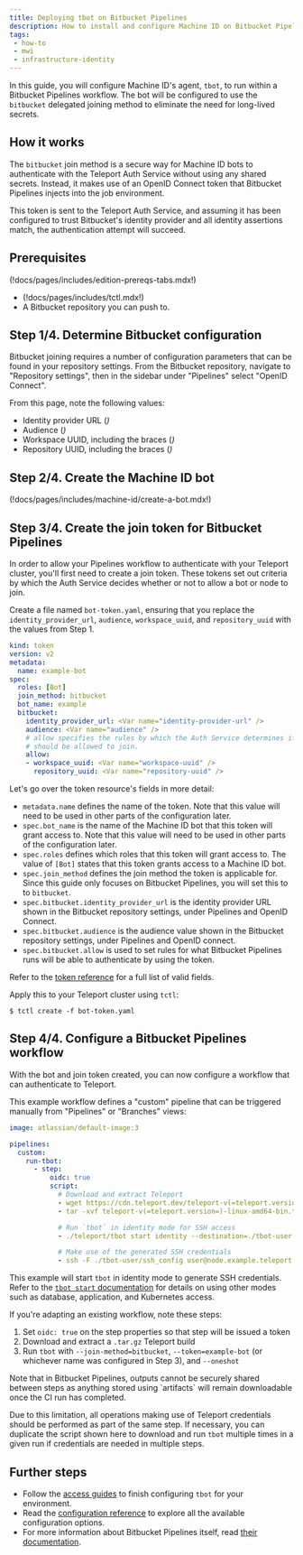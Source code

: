 ```yaml
---
title: Deploying tbot on Bitbucket Pipelines
description: How to install and configure Machine ID on Bitbucket Pipelines
tags:
 - how-to
 - mwi
 - infrastructure-identity
---
```


In this guide, you will configure Machine ID's agent, `tbot`, to run within a
Bitbucket Pipelines workflow. The bot will be configured to use the `bitbucket`
delegated joining method to eliminate the need for long-lived secrets.

## How it works

The `bitbucket` join method is a secure way for Machine ID bots to authenticate
with the Teleport Auth Service without using any shared secrets. Instead, it
makes use of an OpenID Connect token that Bitbucket Pipelines injects into the
job environment.

This token is sent to the Teleport Auth Service, and assuming it has been
configured to trust Bitbucket's identity provider and all identity assertions
match, the authentication attempt will succeed.

## Prerequisites

(!docs/pages/includes/edition-prereqs-tabs.mdx!)

- (!docs/pages/includes/tctl.mdx!)
- A Bitbucket repository you can push to.

## Step 1/4. Determine Bitbucket configuration

Bitbucket joining requires a number of configuration parameters that can be
found in your repository settings. From the Bitbucket repository, navigate to
"Repository settings", then in the sidebar under "Pipelines" select "OpenID
Connect".

From this page, note the following values:
- Identity provider URL (<Var name="identity-provider-url" />)
- Audience (<Var name="audience" />)
- Workspace UUID, including the braces (<Var name="workspace-uuid" />)
- Repository UUID, including the braces (<Var name="repository-uuid" />)

## Step 2/4. Create the Machine ID bot

(!docs/pages/includes/machine-id/create-a-bot.mdx!)

## Step 3/4. Create the join token for Bitbucket Pipelines

In order to allow your Pipelines workflow to authenticate with your Teleport
cluster, you'll first need to create a join token. These tokens set out criteria
by which the Auth Service decides whether or not to allow a bot or node to join.

Create a file named `bot-token.yaml`, ensuring that you replace the
`identity_provider_url`, `audience`, `workspace_uuid`, and `repository_uuid`
with the values from Step 1.

```yaml
kind: token
version: v2
metadata:
  name: example-bot
spec:
  roles: [Bot]
  join_method: bitbucket
  bot_name: example
  bitbucket:
    identity_provider_url: <Var name="identity-provider-url" />
    audience: <Var name="audience" />
    # allow specifies the rules by which the Auth Service determines if `tbot`
    # should be allowed to join.
    allow:
    - workspace_uuid: <Var name="workspace-uuid" />
      repository_uuid: <Var name="repository-uuid" />
```

Let's go over the token resource's fields in more detail:

- `metadata.name` defines the name of the token. Note that this value will need
  to be used in other parts of the configuration later.
- `spec.bot_name` is the name of the Machine ID bot that this token will grant
  access to. Note that this value will need to be used in other parts of the
  configuration later.
- `spec.roles` defines which roles that this token will grant access to. The
  value of `[Bot]` states that this token grants access to a Machine ID bot.
- `spec.join_method` defines the join method the token is applicable for. Since
  this guide only focuses on Bitbucket Pipelines, you will set this to to
  `bitbucket`.
- `spec.bitbucket.identity_provider_url` is the identity provider URL shown in
  the Bitbucket repository settings, under Pipelines and OpenID Connect.
- `spec.bitbucket.audience` is the audience value shown in the Bitbucket
  repository settings, under Pipelines and OpenID connect.
- `spec.bitbucket.allow` is used to set rules for what Bitbucket Pipelines runs
   will be able to authenticate by using the token.

Refer to the [token reference](../../../reference/deployment/join-methods.mdx#bitbucket-pipelines-bitbucket)
for a full list of valid fields.

Apply this to your Teleport cluster using `tctl`:

```code
$ tctl create -f bot-token.yaml
```

## Step 4/4. Configure a Bitbucket Pipelines workflow

With the bot and join token created, you can now configure a workflow that can
authenticate to Teleport.

This example workflow defines a "custom" pipeline that can be triggered manually
from "Pipelines" or "Branches" views:

```yaml
image: atlassian/default-image:3

pipelines:
  custom:
    run-tbot:
      - step:
          oidc: true
          script:
            # Download and extract Teleport
            - wget https://cdn.teleport.dev/teleport-v(=teleport.version=)-linux-amd64-bin.tar.gz
            - tar -xvf teleport-v(=teleport.version=)-linux-amd64-bin.tar.gz

            # Run `tbot` in identity mode for SSH access
            - ./teleport/tbot start identity --destination=./tbot-user --join-method=bitbucket --proxy-server=example.teleport.sh:443 --token=bot-bitbucket --oneshot

            # Make use of the generated SSH credentials
            - ssh -F ./tbot-user/ssh_config user@node.example.teleport.sh echo "hello world"
```

This example will start `tbot` in identity mode to generate SSH credentials.
Refer to the [`tbot start` documentation](../../../reference/cli/tbot.mdx#tbot-start)
for details on using other modes such as database, application, and Kubernetes
access.

If you're adapting an existing workflow, note these steps:
1. Set `oidc: true` on the step properties so that step will be issued a token
1. Download and extract a `.tar.gz` Teleport build
1. Run `tbot` with `--join-method=bitbucket`, `--token=example-bot` (or
   whichever name was configured in Step 3), and `--oneshot`

<Admonition type="warning" title="Sharing credentials between steps">
Note that in Bitbucket Pipelines, outputs cannot be securely shared between
steps as anything stored using `artifacts` will remain downloadable once the CI
run has completed.

Due to this limitation, all operations making use of Teleport credentials should
be performed as part of the same step. If necessary, you can duplicate the
script shown here to download and run `tbot` multiple times in a given run if
credentials are needed in multiple steps.
</Admonition>

## Further steps

- Follow the [access guides](../access-guides/access-guides.mdx) to finish configuring `tbot` for
  your environment.
- Read the [configuration reference](../../../reference/machine-workload-identity/machine-id/configuration.mdx) to explore
  all the available configuration options.
- For more information about Bitbucket Pipelines itself, read
  [their documentation](https://support.atlassian.com/bitbucket-cloud/docs/get-started-with-bitbucket-pipelines/).

